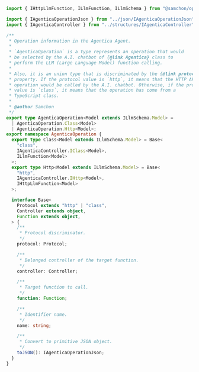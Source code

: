 ```typescript filename="@agentica/core/AgenticaOperation" showLineNumbers
import { IHttpLlmFunction, ILlmFunction, ILlmSchema } from "@samchon/openapi";

import { IAgenticaOperationJson } from "../json/IAgenticaOperationJson";
import { IAgenticaController } from "../structures/IAgenticaController";

/**
 * Operation information in the Agentica Agent.
 *
 * `AgenticaOperation` is a type represents an operation that would
 * be selected by the A.I. chatbot of {@link Agentica} class to
 * perform the LLM (Large Language Model) function calling.
 *
 * Also, it is an union type that is discriminated by the {@link protocol}
 * property. If the protocol value is `http`, it means that the HTTP API
 * operation would be called by the A.I. chatbot. Otherwise, if the protocol
 * value is `class`, it means that the operation has come from a
 * TypeScript class.
 *
 * @author Samchon
 */
export type AgenticaOperation<Model extends ILlmSchema.Model> =
  | AgenticaOperation.Class<Model>
  | AgenticaOperation.Http<Model>;
export namespace AgenticaOperation {
  export type Class<Model extends ILlmSchema.Model> = Base<
    "class",
    IAgenticaController.IClass<Model>,
    ILlmFunction<Model>
  >;
  export type Http<Model extends ILlmSchema.Model> = Base<
    "http",
    IAgenticaController.IHttp<Model>,
    IHttpLlmFunction<Model>
  >;

  interface Base<
    Protocol extends "http" | "class",
    Controller extends object,
    Function extends object,
  > {
    /**
     * Protocol discriminator.
     */
    protocol: Protocol;

    /**
     * Belonged controller of the target function.
     */
    controller: Controller;

    /**
     * Target function to call.
     */
    function: Function;

    /**
     * Identifier name.
     */
    name: string;

    /**
     * Convert to primitive JSON object.
     */
    toJSON(): IAgenticaOperationJson;
  }
}
```
